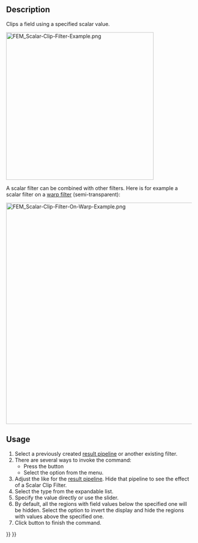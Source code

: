 <languages/>
<translate>

<!--T:4-->
{{Docnav
|[[FEM_PostFilterWarp|Warp filter]]
|[[FEM_PostFilterCutFunction|Function cut filter]]
|[[FEM_Workbench|FEM]]
|IconL=FEM_PostFilterWarp.svg
|IconR=FEM_PostFilterCutFunction.svg
|IconC=Workbench_FEM.svg
}}

<!--T:1-->
{{GuiCommand
|Name=FEM PostFilterClipScalar
|MenuLocation=Results → Scalar clip filter
|Workbenches=[[FEM_Workbench|FEM]]
|SeeAlso=[[FEM_PostPipelineFromResult|FEM Result pipeline]], [[FEM_tutorial|FEM tutorial]]
}}

==Description== <!--T:6-->

<!--T:2-->
Clips a field using a specified scalar value.

</translate>
[[File:FEM_Scalar-Clip-Filter-Example.png|400px]]
<translate>

<!--T:8-->
{{Caption|A scalar clip filter result.</br>
The original pipeline is the semi-transparent object.}}

<!--T:9-->
A scalar filter can be combined with other filters. Here is for example a scalar filter on a [[FEM_PostFilterWarp|warp filter]] (semi-transparent):

</translate>
[[File:FEM_Scalar-Clip-Filter-On-Warp-Example.png|600px]]
<translate>

==Usage== <!--T:7-->

<!--T:3-->
# Select a previously created [[FEM_PostPipelineFromResult|result pipeline]] or another existing filter.
# There are several ways to invoke the command:
#* Press the {{Button|[[Image:FEM_PostFilterClipScalar.svg|16px]] [[FEM_PostFilterClipScalar|Scalar clip filter]]}} button
#* Select the {{MenuCommand|Results → [[Image:FEM_PostFilterClipScalar.svg|16px]] Scalar clip filter}} option from the menu.
# Adjust the {{MenuCommand|Result display options}} like for the [[FEM_PostPipelineFromResult|result pipeline]]. Hide that pipeline to see the effect of a Scalar Clip Filter.
# Select the {{MenuCommand|Scalar}} type from the expandable list.
# Specify the {{MenuCommand|Clip scalar}} value directly or use the slider.
# By default, all the regions with field values below the specified one will be hidden. Select the {{MenuCommand|Clip inside out}} option to invert the display and hide the regions with values above the specified one.
# Click {{Button|OK}} button to finish the command.


<!--T:5-->
{{Docnav
|[[FEM_PostFilterWarp|Warp filter]]
|[[FEM_PostFilterCutFunction|Function cut filter]]
|[[FEM_Workbench|FEM]]
|IconL=FEM_PostFilterWarp.svg
|IconR=FEM_PostFilterCutFunction.svg
|IconC=Workbench_FEM.svg
}}

</translate>
{{FEM Tools navi{{#translation:}}}}
{{Userdocnavi{{#translation:}}}}
{{clear}}